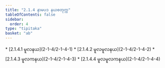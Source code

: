 ```yaml
---
title: "2.1.4 နာမပဒ နယစတုက္က"
tableOfContents: false
sidebar:
  order: 4
type: "tipitaka"
basket: "ab"
---
```



<DynamicBreadcrumb />



<TableOfContents>
* [2.1.4.1 မူလနယ](2-1-4/2-1-4-1)
* [2.1.4.2 မူလမူလနယ](2-1-4/2-1-4-2)
* [2.1.4.3 မူလကနယ](2-1-4/2-1-4-3)
* [2.1.4.4 မူလမူလကနယ](2-1-4/2-1-4-4)
</TableOfContents>